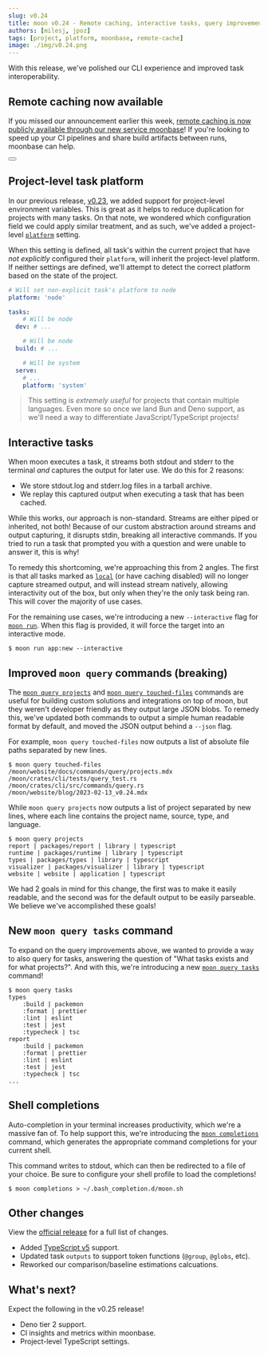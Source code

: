 ```yaml
---
slug: v0.24
title: moon v0.24 - Remote caching, interactive tasks, query improvements, and more
authors: [milesj, jpoz]
tags: [project, platform, moonbase, remote-cache]
image: ./img/v0.24.png
---
```



With this release, we've polished our CLI experience and improved task interoperability.

<!--truncate-->

## Remote caching now available

If you missed our announcement earlier this week,
[remote caching is now publicly available through our new service moonbase](/blog/moonbase)! If
you're looking to speed up your CI pipelines and share build artifacts between runs, moonbase can
help.

<div class="flex justify-center">
  <Button label="Try moonbase for free!" href="https://moonrepo.app" size="lg" />
</div>

## Project-level task platform

In our previous release, [v0.23](./v0.23#project-level-environment-variables), we added support for
project-level environment variables. This is great as it helps to reduce duplication for projects
with many tasks. On that note, we wondered which configuration field we could apply similar
treatment, and as such, we've added a project-level [`platform`](/docs/config/project#platform)
setting.

When this setting is defined, all task's within the current project that have _not explicitly_
configured their `platform`, will inherit the project-level platform. If neither settings are
defined, we'll attempt to detect the correct platform based on the state of the project.

```yaml title="<project>/moon.yml"
# Will set non-explicit task's platform to node
platform: 'node'

tasks:
	# Will be node
  dev: # ...

	# Will be node
  build: # ...

	# Will be system
  serve:
    # ...
    platform: 'system'
```

> This setting is _extremely useful_ for projects that contain multiple languages. Even more so once
> we land Bun and Deno support, as we'll need a way to differentiate JavaScript/TypeScript projects!

## Interactive tasks

When moon executes a task, it streams both stdout and stderr to the terminal _and_ captures the
output for later use. We do this for 2 reasons:

- We store stdout.log and stderr.log files in a tarball archive.
- We replay this captured output when executing a task that has been cached.

While this works, our approach is non-standard. Streams are either piped or inherited, not both!
Because of our custom abstraction around streams and output capturing, it disrupts stdin, breaking
all interactive commands. If you tried to run a task that prompted you with a question and were
unable to answer it, this is why!

To remedy this shortcoming, we're approaching this from 2 angles. The first is that all tasks marked
as [`local`](/docs/config/project#local) (or have caching disabled) will no longer capture streamed
output, and will instead stream natively, allowing interactivity out of the box, but only when
they're the only task being ran. This will cover the majority of use cases.

For the remaining use cases, we're introducing a new `--interactive` flag for
[`moon run`](/docs/commands/run). When this flag is provided, it will force the target into an
interactive mode.

```shell
$ moon run app:new --interactive
```

## Improved `moon query` commands (breaking)

The [`moon query projects`](/docs/commands/query/projects) and
[`moon query touched-files`](/docs/commands/query/touched-files) commands are useful for building
custom solutions and integrations on top of moon, but they weren't developer friendly as they output
large JSON blobs. To remedy this, we've updated both commands to output a simple human readable
format by default, and moved the JSON output behind a `--json` flag.

For example, `moon query touched-files` now outputs a list of absolute file paths separated by new
lines.

```
$ moon query touched-files
/moon/website/docs/commands/query/projects.mdx
/moon/crates/cli/tests/query_test.rs
/moon/crates/cli/src/commands/query.rs
/moon/website/blog/2023-02-13_v0.24.mdx
```

While `moon query projects` now outputs a list of project separated by new lines, where each line
contains the project name, source, type, and language.

```
$ moon query projects
report | packages/report | library | typescript
runtime | packages/runtime | library | typescript
types | packages/types | library | typescript
visualizer | packages/visualizer | library | typescript
website | website | application | typescript
```

We had 2 goals in mind for this change, the first was to make it easily readable, and the second was
for the default output to be easily parseable. We believe we've accomplished these goals!

## New `moon query tasks` command

To expand on the query improvements above, we wanted to provide a way to also query for tasks,
answering the question of "What tasks exists and for what projects?". And with this, we're
introducing a new [`moon query tasks`](/docs/commands/query/tasks) command!

```
$ moon query tasks
types
	:build | packemon
	:format | prettier
	:lint | eslint
	:test | jest
	:typecheck | tsc
report
	:build | packemon
	:format | prettier
	:lint | eslint
	:test | jest
	:typecheck | tsc
...
```

## Shell completions

Auto-completion in your terminal increases productivity, which we're a massive fan of. To help
support this, we're introducing the [`moon completions`](/docs/commands/completions) command, which
generates the appropriate command completions for your current shell.

This command writes to stdout, which can then be redirected to a file of your choice. Be sure to
configure your shell profile to load the completions!

```shell
$ moon completions > ~/.bash_completion.d/moon.sh
```

## Other changes

View the
[official release](https://github.com/moonrepo/moon/releases/tag/%40moonrepo%2Fcli%400.24.0) for a
full list of changes.

- Added [TypeScript v5](https://devblogs.microsoft.com/typescript/announcing-typescript-5-0-beta/)
  support.
- Updated task `outputs` to support token functions (`@group`, `@globs`, etc).
- Reworked our comparison/baseline estimations calcuations.

## What's next?

Expect the following in the v0.25 release!

- Deno tier 2 support.
- CI insights and metrics within moonbase.
- Project-level TypeScript settings.
